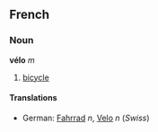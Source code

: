 ==French==
===Noun===
'''vélo''' ''m''

# [[bicycle]]

====Translations====
*German: [[Fahrrad]] ''n'', [[Velo]] ''n'' (''Swiss'')